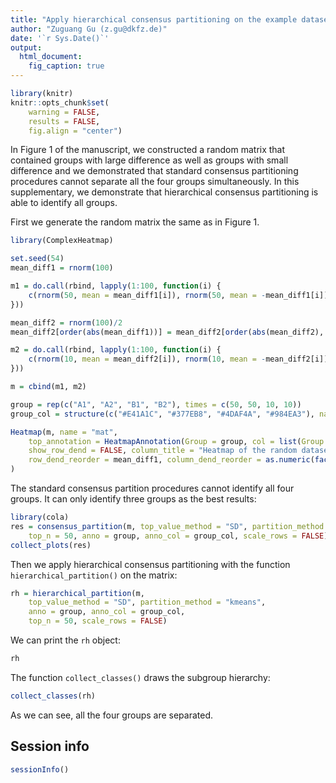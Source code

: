 ```yaml
---
title: "Apply hierarchical consensus partitioning on the example dataset in Figure 1"
author: "Zuguang Gu (z.gu@dkfz.de)"
date: '`r Sys.Date()`'
output:
  html_document:
    fig_caption: true
---
```


```r
library(knitr)
knitr::opts_chunk$set(
    warning = FALSE,
    results = FALSE,
    fig.align = "center")
```

In Figure 1 of the manuscript, we constructed a random matrix that contained groups with large difference
as well as groups with small difference and we demonstrated that standard consensus partitioning procedures
cannot separate all the four groups simultaneously. In this supplementary, we demonstrate that hierarchical consensus
partitioning is able to identify all groups.


First we generate the random matrix the same as in Figure 1.

```r
library(ComplexHeatmap)

set.seed(54)
mean_diff1 = rnorm(100)

m1 = do.call(rbind, lapply(1:100, function(i) {
	c(rnorm(50, mean = mean_diff1[i]), rnorm(50, mean = -mean_diff1[i]))
}))

mean_diff2 = rnorm(100)/2
mean_diff2[order(abs(mean_diff1))] = mean_diff2[order(abs(mean_diff2), decreasing = TRUE)]

m2 = do.call(rbind, lapply(1:100, function(i) {
	c(rnorm(10, mean = mean_diff2[i]), rnorm(10, mean = -mean_diff2[i]))
}))

m = cbind(m1, m2)

group = rep(c("A1", "A2", "B1", "B2"), times = c(50, 50, 10, 10))
group_col = structure(c("#E41A1C", "#377EB8", "#4DAF4A", "#984EA3"), names = c("A1", "A2", "B1", "B2"))

Heatmap(m, name = "mat", 
	top_annotation = HeatmapAnnotation(Group = group, col = list(Group = group_col)),
	show_row_dend = FALSE, column_title = "Heatmap of the random dataset",
	row_dend_reorder = mean_diff1, column_dend_reorder = as.numeric(factor(group))
)
```

The standard consensus partition procedures cannot identify all four groups. It can only identify
three groups as the best results:

```r
library(cola)
res = consensus_partition(m, top_value_method = "SD", partition_method = "kmeans",
	top_n = 50, anno = group, anno_col = group_col, scale_rows = FALSE)
collect_plots(res)
```

Then we apply hierarchical consensus partitioning with the function `hierarchical_partition()` on the matrix:

```r
rh = hierarchical_partition(m, 
	top_value_method = "SD", partition_method = "kmeans", 
	anno = group, anno_col = group_col,
	top_n = 50, scale_rows = FALSE)
```

We can print the `rh` object:

```r
rh
```

The function `collect_classes()` draws the subgroup hierarchy:

```r
collect_classes(rh)
```

As we can see, all the four groups are separated.

## Session info

```r
sessionInfo()
```
